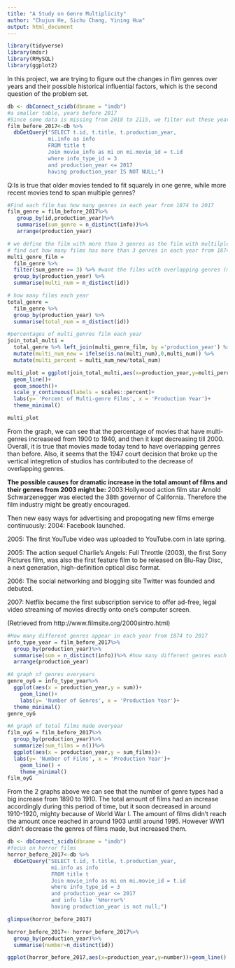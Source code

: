 ```yaml
---
title: "A Study on Genre Multiplicity"
author: "Chujun He, Sichu Chang, Yining Hua"
output: html_document
---
```

```r
library(tidyverse)
library(mdsr)
library(RMySQL)
library(ggplot2)
```

In this project, we are trying to figure out the changes in flim genres over years and their possible historical influential factors, which is the second question of the problem set.

```r
db <- dbConnect_scidb(dbname = "imdb")
#a smaller table, years before 2017
#Since some data is missing from 2018 to 2115, we filter out these years' data
film_before_2017<-db %>%
  dbGetQuery("SELECT t.id, t.title, t.production_year,
             mi.info as info
             FROM title t
             Join movie_info as mi on mi.movie_id = t.id
             where info_type_id = 3
             and production_year <= 2017
             having production_year IS NOT NULL;")
```

Q:Is is true that older movies tended to fit squarely in one genre, while more recent movies tend to span multiple genres?

```r
#Find each film has how many genres in each year from 1874 to 2017
film_genre = film_before_2017%>%
   group_by(id,production_year)%>%
   summarise(sum_genre = n_distinct(info))%>%
   arrange(production_year)
```

```r
# we define the film with more than 3 genres as the film with multilple genres and 
# find out how many films has more than 3 genres in each year from 1874 to 2017
multi_genre_film = 
  film_genre %>% 
  filter(sum_genre >= 3) %>% #want the films with overlapping genres (more than 3)
  group_by(production_year) %>% 
  summarise(multi_num = n_distinct(id))
```

```r
# how many films each year
total_genre = 
  film_genre %>% 
  group_by(production_year) %>% 
  summarise(total_num = n_distinct(id))
```


```r
#percentages of multi_genres film each year
join_total_multi = 
  total_genre %>% left_join(multi_genre_film, by ='production_year') %>%
  mutate(multi_num_new = ifelse(is.na(multi_num),0,multi_num)) %>%
  mutate(multi_percent = multi_num_new/total_num)
```

```r
multi_plot = ggplot(join_total_multi,aes(x=production_year,y=multi_percent))+
  geom_line()+
  geom_smooth()+
  scale_y_continuous(labels = scales::percent)+
  labs(y= 'Percent of Multi-genre Films', x = 'Production Year')+
  theme_minimal()

multi_plot
```

From the graph, we can see that the percentage of movies that have multi-genres increaseed from 1900 to 1940, and then it kept decreasing till 2000. 
Overall, it is true that movies made today tend to have overlapping genres than before. Also, it seems that the 1947 court decision that broke up the vertical integretion of studios has contributed to the decrease of overlapping genres.

**The possible causes for dramatic increase in the total amount of films and their genres from 2003 might be:**
2003:Hollywood action film star Arnold Schwarzenegger was elected the 38th governor of California. Therefore the film industry might be greatly encouraged.

Then new easy ways for advertising and propogating new films emerge continuously:
2004: Facebook launched. 

2005: The first YouTube video was uploaded to YouTube.com in late spring.

2005: The action sequel Charlie's Angels: Full Throttle (2003), the first Sony Pictures film, was also the first feature film to be released on Blu-Ray Disc, a next generation, high-definition optical disc format. 

2006: The social networking and blogging site Twitter was founded and debuted.

2007: Netflix became the first subscription service to offer ad-free, legal video streaming of movies directly onto one’s computer screen.

(Retrieved from http://www.filmsite.org/2000sintro.html)


```r
#How many different genres appear in each year from 1874 to 2017 
info_type_year = film_before_2017%>%
  group_by(production_year)%>%
  summarise(sum = n_distinct(info))%>% #how many different genres each year
  arrange(production_year)
```

```r
#A graph of genres overyears
genre_oyG = info_type_year%>%
  ggplot(aes(x = production_year,y = sum))+
    geom_line()+
    labs(y= 'Number of Genres', x = 'Production Year')+
  theme_minimal()
genre_oyG
```

```r
#A graph of total films made overyear
film_oyG = film_before_2017%>%
  group_by(production_year)%>%
  summarize(sum_films = n())%>%
  ggplot(aes(x = production_year,y = sum_films))+
  labs(y= 'Number of Films', x = 'Production Year')+
    geom_line() +
    theme_minimal()
film_oyG
```

From the 2 graphs above we can see that the number of genre types had a big increase from 1890 to 1910. The total amount of films had an increase accordingly during this period of time, but it soon decreased in around 1910-1920, mighty because of World War I. The amount of films didn't reach the amount once reached in around 1903 untill around 1995. However WW1 didn't decrease the genres of films made, but increased them.

```r
db <- dbConnect_scidb(dbname = "imdb")
#focus on horror films
horror_before_2017<-db %>%
  dbGetQuery("SELECT t.id, t.title, t.production_year,
              mi.info as info
              FROM title t
              Join movie_info as mi on mi.movie_id = t.id
              where info_type_id = 3 
              and production_year <= 2017
              and info like '%Horror%'
              having production_year is not null;")
```

```r
glimpse(horror_before_2017)
```
```r
horror_before_2017<- horror_before_2017%>%
  group_by(production_year)%>%
  summarise(number=n_distinct(id))
```

```r
ggplot(horror_before_2017,aes(x=production_year,y=number))+geom_line()
```
